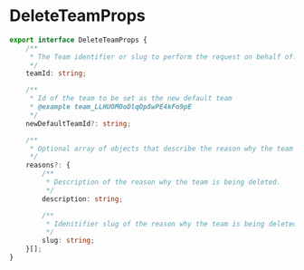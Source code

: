 # DeleteTeamProps

```typescript
export interface DeleteTeamProps {
    /**
     * The Team identifier or slug to perform the request on behalf of.
     */
    teamId: string;

    /**
     * Id of the team to be set as the new default team
     * @example team_LLHUOMOoDlqOp8wPE4kFo9pE
     */
    newDefaultTeamId?: string;

    /**
     * Optional array of objects that describe the reason why the team is being deleted.
     */
    reasons?: {
        /**
         * Description of the reason why the team is being deleted.
         */
        description: string;

        /**
         * Idenitifier slug of the reason why the team is being deleted.
         */
        slug: string;
    }[];
}
```

